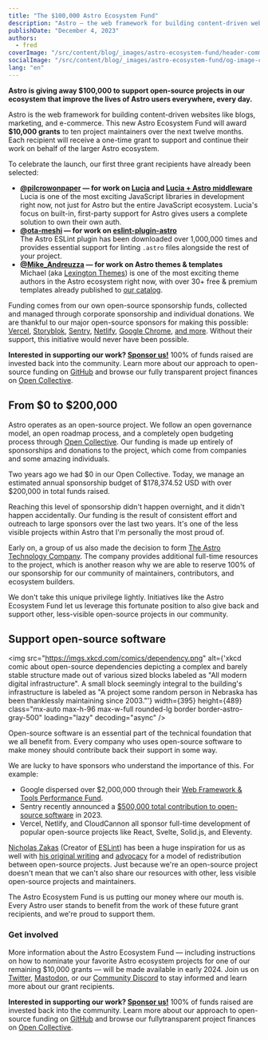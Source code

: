 ```yaml
---
title: "The $100,000 Astro Ecosystem Fund"
description: "Astro — the web framework for building content-driven websites like blogs, marketing, and e-commerce — is giving away $100,000 to support other open-source projects in our ecosystem that improve the lives of Astro users everywhere, every day."
publishDate: "December 4, 2023"
authors:
  - fred
coverImage: "/src/content/blog/_images/astro-ecosystem-fund/header-community-post.webp"
socialImage: "/src/content/blog/_images/astro-ecosystem-fund/og-image-community-post.webp"
lang: "en"
---
```


**Astro is giving away $100,000 to support open-source projects in our ecosystem that improve the lives of Astro users everywhere, every day.**

Astro is the web framework for building content-driven websites like blogs, marketing, and e-commerce.  This new Astro Ecosystem Fund will award **$10,000 grants** to ten project maintainers over the next twelve months. Each recipient will receive a one-time grant to support and continue their work on behalf of the larger Astro ecosystem. 

To celebrate the launch, our first three grant recipients have already been selected:

- **[@pilcrowonpaper](https://twitter.com/pilcrowonpaper) — for work on [Lucia](https://lucia-auth.com/) and [Lucia + Astro middleware](https://lucia-auth.com/getting-started/astro/)**  
Lucia is one of the most exciting JavaScript libraries in development right now, not just for Astro but the entire JavaScript ecosystem. Lucia's focus on built-in, first-party support for Astro gives users a complete solution to own their own auth.
- **[@ota-meshi](https://github.com/ota-meshi) — for work on [eslint-plugin-astro](https://github.com/ota-meshi/eslint-plugin-astro)**  
The Astro ESLint plugin has been downloaded over 1,000,000 times and provides essential support for linting `.astro` files alongside the rest of your project.
- **[@Mike_Andreuzza](https://twitter.com/Mike_Andreuzza) — for work on Astro themes & templates**  
Michael (aka [Lexington Themes](https://lexingtonthemes.com/)) is one of the most exciting theme authors in the Astro ecosystem right now, with over 30+ free & premium templates already published to [our catalog](https://astro.build/themes/).

Funding comes from our own open-source sponsorship funds, collected and managed through corporate sponsorship and individual donations. We are thankful to our major open-source sponsors for making this possible: [Vercel](https://vercel.com/), [Storyblok](https://www.storyblok.com/), [Sentry](https://sentry.io/), [Netlify](https://www.netlify.com/), [Google Chrome](https://developer.chrome.com/), [and more](https://github.com/withastro/astro#sponsors). Without their support, this initiative would never have been possible.

**Interested in supporting our work? [Sponsor us!](https://www.notion.so/Partner-with-Astro-b05cfd5dcf4248dcbea4a2d81554efed?pvs=21)** 100% of funds raised are invested back into the community. Learn more about our approach to open-source funding on [GitHub](https://github.com/withastro/.github/blob/main/FUNDING.md) and browse our fully transparent project finances on [Open Collective](https://opencollective.com/astrodotbuild).

## From $0 to $200,000

Astro operates as an open-source project. We follow an open governance model, an open roadmap process, and a completely open budgeting process through [Open Collective](https://opencollective.com/astrodotbuild). Our funding is made up entirely of sponsorships and donations to the project, which come from companies and some amazing individuals.

Two years ago we had $0 in our Open Collective. Today, we manage an estimated annual sponsorship budget of $178,374.52 USD with over $200,000 in total funds raised.

Reaching this level of sponsorship didn't happen overnight, and it didn't happen accidentally. Our funding is the result of consistent effort and outreach to large sponsors over the last two years. It's one of the less visible projects within Astro that I'm personally the most proud of.

Early on, a group of us also made the decision to form [The Astro Technology Company](https://astro.build/blog/the-astro-technology-company/). The company provides additional full-time resources to the project, which is another reason why we are able to reserve 100% of our sponsorship for our community of maintainers, contributors, and ecosystem builders.

We don't take this unique privilege lightly. Initiatives like the Astro Ecosystem Fund let us leverage this fortunate position to also give back and support other, less-visible open-source projects in our community.

## Support open-source software


<img
	src="https://imgs.xkcd.com/comics/dependency.png"
	alt={'xkcd comic about open-source dependencies depicting a complex and barely stable structure made out of various sized blocks labeled as "All modern digital infrastructure". A small block seemingly integral to the building's infrastructure is labeled as "A project some random person in Nebraska has been thanklessly maintaining since 2003."'}
	width={395}
	height={489}
	class="mx-auto max-h-96 max-w-full rounded-lg border border-astro-gray-500"
	loading="lazy"
	decoding="async"
/>

Open-source software is an essential part of the technical foundation that we all benefit from. Every company who uses open-source software to make money should contribute back their support in some way.

We are lucky to have sponsors who understand the importance of this. For example:
- Google dispersed over $2,000,000 through their [Web Framework & Tools Performance Fund](https://opencollective.com/chrome). 
- Sentry recently announced a [$500,000 total contribution to open-source software](https://blog.sentry.io/we-just-gave-500-000-dollars-to-open-source-maintainers/?original_referrer=https%3A%2F%2Fsentry.io%2F) in 2023. 
- Vercel, Netlify, and CloudCannon all sponsor full-time development of popular open-source projects like React, Svelte, Solid.js, and Eleventy. 

[Nicholas Zakas](https://twitter.com/slicknet) (Creator of [ESLint](https://eslint.org/)) has been a huge inspiration for us as well with [his original writing](https://humanwhocodes.com/blog/2022/06/sponsoring-dependencies-open-source-sustainability/) and [advocacy](https://eslint.org/blog/2022/02/paying-contributors-sponsoring-projects/) for a model of redistribution between open-source projects. Just because we're an open-source project doesn't mean that we can't also share our resources with other,  less visible open-source projects and maintainers. 

The Astro Ecosystem Fund is us putting our money where our mouth is. Every Astro user stands to benefit from the work of these future grant recipients, and we're proud to support them.

### Get involved

More information about the Astro Ecosystem Fund — including instructions on how to nominate your favorite Astro ecosystem projects for one of our remaining $10,000 grants  — will be made available in early 2024. Join us on [Twitter](https://twitter.com/astrodotbuild), [Mastodon](https://m.webtoo.ls/@astro), or our [Community Discord](https://astro.build/chat) to stay informed and learn more about our grant recipients.

**Interested in supporting our work? [Sponsor us!](https://www.notion.so/Partner-with-Astro-b05cfd5dcf4248dcbea4a2d81554efed?pvs=21)** 100% of funds raised are invested back into the community. Learn more about our approach to open-source funding on [GitHub](https://github.com/withastro/.github/blob/main/FUNDING.md) and browse our fullytransparent project finances on [Open Collective](https://opencollective.com/astrodotbuild).
